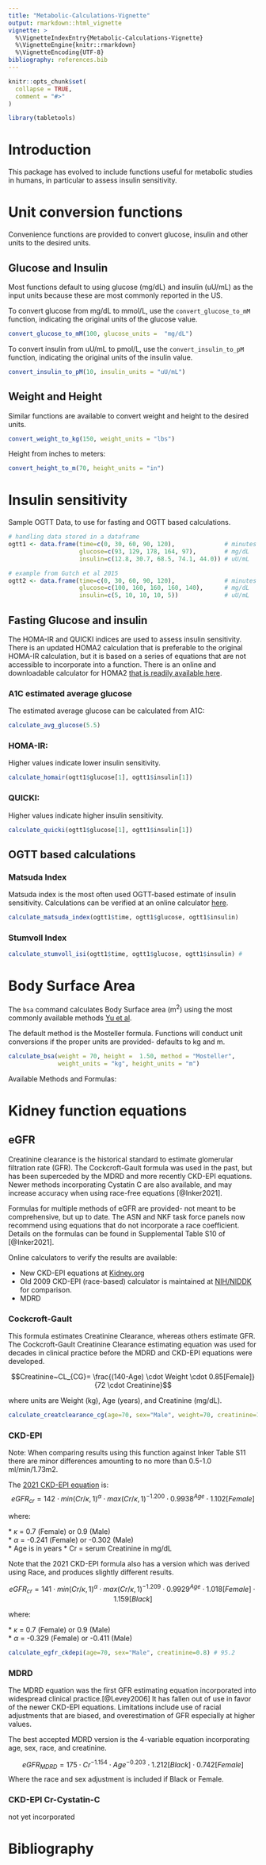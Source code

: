 ```yaml
---
title: "Metabolic-Calculations-Vignette"
output: rmarkdown::html_vignette
vignette: >
  %\VignetteIndexEntry{Metabolic-Calculations-Vignette}
  %\VignetteEngine{knitr::rmarkdown}
  %\VignetteEncoding{UTF-8}
bibliography: references.bib
---
```


```r
knitr::opts_chunk$set(
  collapse = TRUE,
  comment = "#>"
)
```

```r
library(tabletools)

```

# Introduction

This package has evolved to include functions useful for metabolic studies in humans, in particular to assess insulin sensitivity.

# Unit conversion functions

Convenience functions are provided to convert glucose, insulin and other units to the desired units.

## Glucose and Insulin

Most functions default to using glucose (mg/dL) and insulin (uU/mL) as the input units because these are most commonly reported in the US.

To convert glucose from mg/dL to mmol/L, use the `convert_glucose_to_mM` function, indicating the original units of the glucose value.

```r
convert_glucose_to_mM(100, glucose_units =  "mg/dL")
```

To convert insulin from uU/mL to pmol/L, use the `convert_insulin_to_pM` function, indicating the original units of the insulin value.

```r
convert_insulin_to_pM(10, insulin_units = "uU/mL")
```

## Weight and Height

Similar functions are available to convert weight and height to the desired units.

```r
convert_weight_to_kg(150, weight_units = "lbs")
```

Height from inches to meters:

```r
convert_height_to_m(70, height_units = "in")
```

# Insulin sensitivity

Sample OGTT Data, to use for fasting and OGTT based calculations.

```r
# handling data stored in a dataframe
ogtt1 <- data.frame(time=c(0, 30, 60, 90, 120),              # minutes
                    glucose=c(93, 129, 178, 164, 97),        # mg/dL
                    insulin=c(12.8, 30.7, 68.5, 74.1, 44.0)) # uU/mL

# example from Gutch et al 2015
ogtt2 <- data.frame(time=c(0, 30, 60, 90, 120),              # minutes
                    glucose=c(100, 160, 160, 160, 140),      # mg/dL
                    insulin=c(5, 10, 10, 10, 5))             # uU/mL
```

## Fasting Glucose and insulin

The HOMA-IR and QUICKI indices are used to assess insulin sensitivity. There is an updated HOMA2 calculation that is preferable to the original HOMA-IR calculation, but it is based on a series of equations that are not accessible to incorporate into a function. There is an online and downloadable calculator for HOMA2 [that is readily available here](https://www.rdm.ox.ac.uk/about/our-clinical-facilities-and-units/DTU/software/homa).

### A1C estimated average glucose

The estimated average glucose can be calculated from A1C:

```r
calculate_avg_glucose(5.5)
```

### HOMA-IR:

Higher values indicate lower insulin sensitivity.

```r
calculate_homair(ogtt1$glucose[1], ogtt1$insulin[1])
```

### QUICKI:

Higher values indicate higher insulin sensitivity.

```r
calculate_quicki(ogtt1$glucose[1], ogtt1$insulin[1])
```

## OGTT based calculations

### Matsuda Index

Matsuda index is the most often used OGTT-based estimate of insulin sensitivity. Calculations can be verified at an online calculator [here](https://mmatsuda.diabetes-smc.jp/MIndex.html).

```r
calculate_matsuda_index(ogtt1$time, ogtt1$glucose, ogtt1$insulin)
```

### Stumvoll Index

```r
calculate_stumvoll_isi(ogtt1$time, ogtt1$glucose, ogtt1$insulin) #
```

# Body Surface Area

The `bsa` command calculates Body Surface area (m<sup>2</sup>) using the most commonly available methods [Yu et al](https://pubmed.ncbi.nlm.nih.gov/19900761/).

The default method is the Mosteller formula. Functions will conduct unit conversions if the proper units are provided- defaults to kg and m.

```r
calculate_bsa(weight = 70, height =  1.50, method = "Mosteller",
              weight_units = "kg", height_units = "m")
```

Available Methods and Formulas:

```{=tex}
\begin{equation}
\sqrt{\frac{Ht(cm) \cdot Wt(kg)}{3600}} \tag{Mosteller}
\end{equation}
```
```{=tex}
\begin{equation}
Wt(kg)^{0.425} \cdot Ht(cm)^{0.725} \cdot 0.007184 \tag{DuBois and DuBois}
\end{equation}
```
```{=tex}
\begin{equation}
Wt(kg)^{0.51456} \cdot Ht(cm)^{0.42246} \cdot 0.0235 \tag{Gehan and George}
\end{equation}
```
```{=tex}
\begin{equation}
Wt(kg)^{0.5378} \cdot Ht(cm)^{0.3964} \cdot 0.024265 \tag{Haycock}
\end{equation}
```
```{=tex}
\begin{equation}
71.3989 \cdot Ht(cm)^{0.7437} \cdot Wt(kg)^{0.4040} \div 10000 \tag{Yu}
\end{equation}
```
```{=tex}
\begin{equation}
0.1173 \cdot Wt(kg)^{0.6466} \tag{Livingston}
\end{equation}
```
```{=tex}
\begin{equation}
128.1 \cdot Ht(cm)^{0.60} \cdot Wt(kg)^{0.44} \tag{Tikuisis}
\end{equation}
```
# Kidney function equations

## eGFR

Creatinine clearance is the historical standard to estimate glomerular filtration rate (GFR). The Cockcroft-Gault formula was used in the past, but has been superceded by the MDRD and more recently CKD-EPI equations. Newer methods incorporating Cystatin C are also available, and may increase accuracy when using race-free equations [@Inker2021].

Formulas for multiple methods of eGFR are provided- not meant to be comprehensive, but up to date. The ASN and NKF task force panels now recommend using equations that do not incorporate a race coefficient. Details on the formulas can be found in Supplemental Table S10 of [@Inker2021].

Online calculators to verify the results are available:

-   New CKD-EPI equations at [Kidney.org](https://www.kidney.org/professionals/kdoqi/gfr_calculator)\
-   Old 2009 CKD-EPI (race-based) calculator is maintained at [NIH/NIDDK](https://www.niddk.nih.gov/health-information/professionals/clinical-tools-patient-management/kidney-disease/laboratory-evaluation/glomerular-filtration-rate-calculators/historical) for comparison.
-   MDRD

### Cockcroft-Gault

This formula estimates Creatinine Clearance, whereas others estimate GFR.
The Cockcroft-Gault Creatinine Clearance estimating equation was used for decades in clinical practice before the MDRD and CKD-EPI equations were developed. 

$$Creatinine~CL_{CG}= \frac{(140-Age) \cdot Weight \cdot 0.85[Female]}{72 \cdot Creatinine}$$

where units are Weight (kg), Age (years), and Creatinine (mg/dL).


```r
calculate_creatclearance_cg(age=70, sex="Male", weight=70, creatinine=1.0) # 68
```

### CKD-EPI

Note: When comparing results using this function against Inker Table S11 there are minor differences amounting to no more than 0.5-1.0 ml/min/1.73m2.

The [2021 CKD-EPI equation](https://www.kidney.org/content/ckd-epi-creatinine-equation-2021) is: $$eGFR_{cr}= 142\cdot min(Cr/\kappa, 1)^\alpha \cdot max(Cr/\kappa, 1)^{-1.200} \cdot 0.9938^{Age} \cdot 1.102[Female] $$

where:

\* $\kappa$ = 0.7 (Female) or 0.9 (Male)\
\* $\alpha$ = -0.241 (Female) or -0.302 (Male)\
\* Age is in years \* Cr = serum Creatinine in mg/dL

Note that the 2021 CKD-EPI formula also has a version which was derived using Race, and produces slightly different results.

$$eGFR_{cr}= 141\cdot min(Cr/\kappa, 1)^\alpha \cdot max(Cr/\kappa, 1)^{-1.209} \cdot 0.9929^{Age} \cdot 1.018[Female] \cdot 1.159[Black] $$

where:

\* $\kappa$ = 0.7 (Female) or 0.9 (Male)\
\* $\alpha$ = -0.329 (Female) or -0.411 (Male)\

```r
calculate_egfr_ckdepi(age=70, sex="Male", creatinine=0.8) # 95.2
```

### MDRD

The MDRD equation was the first GFR estimating equation incorporated into widespread clinical practice.[@Levey2006] It has fallen out of use in favor of the newer CKD-EPI equations. Limitations include use of racial adjustments that are biased, and overestimation of GFR especially at higher values.

The best accepted MDRD version is the 4-variable equation incorporating age, sex, race, and creatinine.

$$eGFR_{MDRD}= 175 \cdot Cr^{-1.154} \cdot Age^{-0.203} \cdot 1.212[Black] \cdot 0.742[Female]$$ 
Where the race and sex adjustment is included if Black or Female.


### CKD-EPI Cr-Cystatin-C

not yet incorporated

# Bibliography
